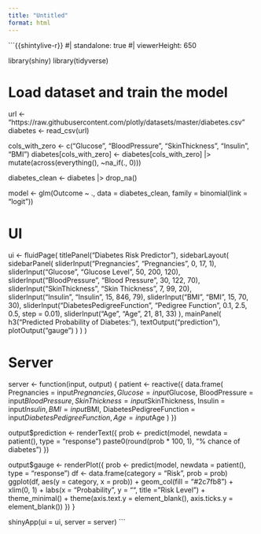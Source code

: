 ```yaml
---
title: "Untitled"
format: html
---
```




```{{shintylive-r}}
#| standalone: true
#| viewerHeight: 650

library(shiny)
library(tidyverse)

# Load dataset and train the model
url <- "https://raw.githubusercontent.com/plotly/datasets/master/diabetes.csv"
diabetes <- read_csv(url)

cols_with_zero <- c("Glucose", "BloodPressure", "SkinThickness", "Insulin", "BMI")
diabetes[cols_with_zero] <- diabetes[cols_with_zero] |> 
  mutate(across(everything(), ~na_if(., 0)))

diabetes_clean <- diabetes |> drop_na()

model <- glm(Outcome ~ ., data = diabetes_clean, family = binomial(link = "logit"))

# UI
ui <- fluidPage(
  titlePanel("Diabetes Risk Predictor"),
  sidebarLayout(
    sidebarPanel(
      sliderInput("Pregnancies", "Pregnancies", 0, 17, 1),
      sliderInput("Glucose", "Glucose Level", 50, 200, 120),
      sliderInput("BloodPressure", "Blood Pressure", 30, 122, 70),
      sliderInput("SkinThickness", "Skin Thickness", 7, 99, 20),
      sliderInput("Insulin", "Insulin", 15, 846, 79),
      sliderInput("BMI", "BMI", 15, 70, 30),
      sliderInput("DiabetesPedigreeFunction", "Pedigree Function", 0.1, 2.5, 0.5, step = 0.01),
      sliderInput("Age", "Age", 21, 81, 33)
    ),
    mainPanel(
      h3("Predicted Probability of Diabetes:"),
      textOutput("prediction"),
      plotOutput("gauge")
    )
  )
)

# Server
server <- function(input, output) {
  patient <- reactive({
    data.frame(
      Pregnancies = input$Pregnancies,
      Glucose = input$Glucose,
      BloodPressure = input$BloodPressure,
      SkinThickness = input$SkinThickness,
      Insulin = input$Insulin,
      BMI = input$BMI,
      DiabetesPedigreeFunction = input$DiabetesPedigreeFunction,
      Age = input$Age
    )
  })
  
  output$prediction <- renderText({
    prob <- predict(model, newdata = patient(), type = "response")
    paste0(round(prob * 100, 1), "% chance of diabetes")
  })
  
  output$gauge <- renderPlot({
    prob <- predict(model, newdata = patient(), type = "response")
    df <- data.frame(category = "Risk", prob = prob)
    ggplot(df, aes(y = category, x = prob)) +
      geom_col(fill = "#2c7fb8") +
      xlim(0, 1) +
      labs(x = "Probability", y = "", title = "Risk Level") +
      theme_minimal() +
      theme(axis.text.y = element_blank(), axis.ticks.y = element_blank())
  })
}

shinyApp(ui = ui, server = server)
```
